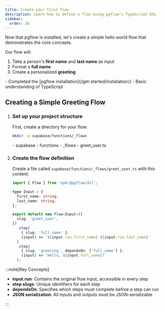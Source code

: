 ```yaml
---
title: Create your first flow
description: Learn how to define a flow using pgflow's TypeScript DSL
sidebar:
  order: 20
---
```



Now that pgflow is installed, let's create a simple hello world flow that demonstrates the core concepts.

Our flow will:

1. Take a person's **first name** and **last name** as input
2. Format a **full name**
3. Create a personalized **greeting**

<Aside type="caution" title="Prerequisites">
- Completed the [pgflow installation](/get-started/installation/)
- Basic understanding of TypeScript
</Aside>

## Creating a Simple Greeting Flow

<Steps>


1. ### Set up your project structure

   First, create a directory for your flow:

   ```bash frame="none"
   mkdir -p supabase/functions/_flows
   ```

   <FileTree>
   - supabase
     - functions
       - _flows
         - greet_user.ts
   </FileTree>

2. ### Create the flow definition

   Create a file called `supabase/functions/_flows/greet_user.ts` with this content:

   ```typescript title="supabase/functions/_flows/greet_user.ts"
   import { Flow } from 'npm:@pgflow/dsl';

   type Input = {
     first_name: string;
     last_name: string;
   };

   export default new Flow<Input>({
     slug: 'greet_user',
   })
     .step(
       { slug: 'full_name' },
       (input) => `${input.run.first_name} ${input.run.last_name}`
     )
     .step(
       { slug: 'greeting', dependsOn: ['full_name'] },
       (input) => `Hello, ${input.full_name}!`
     );
   ```

</Steps>

:::note[Key Concepts]
- **input.run**: Contains the original flow input, accessible in every step
- **step slugs**: Unique identifiers for each step
- **dependsOn**: Specifies which steps must complete before a step can run
- **JSON serialization**: All inputs and outputs must be JSON-serializable

<CardGrid>
  <LinkCard
    title="How pgflow works"
    href="/concepts/how-pgflow-works/"
    description="Learn how pgflow executes workflows behind the scenes"
  />
  <LinkCard
    title="Understanding flows"
    href="/concepts/understanding-flows/"
    description="Learn how flows work, from syntax to execution"
  />
</CardGrid>
:::
